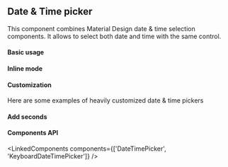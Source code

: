 

<PageMeta component="Date & Time picker" />

## Date & Time picker

This component combines Material Design date & time selection components. It allows to select both date and time with the same control.

<Ad />

#### Basic usage

<Example source={BasicDateTimePicker} />

#### Inline mode

<Example source={InlineDateTimePicker} />

#### Customization

Here are some examples of heavily customized date & time pickers

<Example source={CustomDateTimePicker} />

#### Add seconds

<Example source={SecondsDateTimePicker} />

#### Components API

<LinkedComponents components={['DateTimePicker', 'KeyboardDateTimePicker']} />
